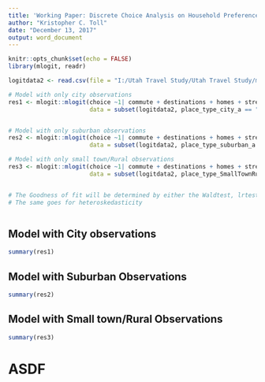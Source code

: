 ```yaml
---
title: 'Working Paper: Discrete Choice Analysis on Household Preferences'
author: "Kristopher C. Toll"
date: "December 13, 2017"
output: word_document
---
```


```r
knitr::opts_chunk$set(echo = FALSE)
library(mlogit, readr)
```



```r
logitdata2 <- read.csv(file = "I:/Utah Travel Study/Utah Travel Study/modified_data/logitdata2.csv")
```



```r
# Model with only city observations
res1 <- mlogit::mlogit(choice ~1| commute + destinations + homes + streets + transit + ParkingDriveway  + ParkingOffStreet + NominalPrice + alt + chid,
                       data = subset(logitdata2, place_type_city_a == "1"), shape = "long", alt.var = "alt", id = "id", chid.var = "chid")


# Model with only suburban observations
res2 <- mlogit::mlogit(choice ~1| commute + destinations + homes + streets + transit + ParkingDriveway  + ParkingOffStreet + NominalPrice + alt + chid,
                       data = subset(logitdata2, place_type_suburban_a == "1"), shape = "long", alt.var = "alt", id = "id", chid.var = "chid")

# Model with only small town/Rural observations
res3 <- mlogit::mlogit(choice ~1| commute + destinations + homes + streets + transit + ParkingDriveway  + ParkingOffStreet + NominalPrice + alt + chid,
                       data = subset(logitdata2, place_type_SmallTownRural_a == "1"), shape = "long", alt.var = "alt", id = "id", chid.var = "chid")


# The Goodness of fit will be determined by either the Waldtest, lrtest or scoretest as soon as I figure out how to run them
# The same goes for heteroskedasticity



```


## Model with City observations

```r
summary(res1)
```

## Model with Suburban Observations

```r
summary(res2)
```

## Model with Small town/Rural Observations

```r
summary(res3)
```

# ASDF